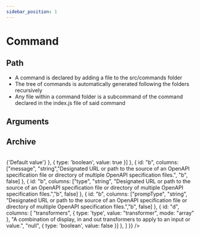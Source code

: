 ```yaml
---
sidebar_position: 1
---
```



# Command

## Path
- A command is declared by adding a file to the src/commands folder
- The tree of commands is automatically generated following the folders recursively
- Any file within a command folder is a subcommand of the command declared in the index.js file of said command

## Arguments

<Table    
    types = {{
        rootPath: '',
        items: [{
            id: "transformer",
            path: "transformer",
            name: "Transformer",
            description: "A combination of display, in and out transformers to apply to an input or value."
        }]
    }}
    data={{
        header: {
            columns: [
                {
                    id: "parameter",
                    label:"Parameter", 
                },
                {
                    id: "type",
                    label:"Type", 
                },
                {
                    id: "description",
                    label:"Description", 
                },
                {
                    id: "defaultValue",
                    label:"Default value", 
                },
                {
                    id: "mandatory",
                    label:"Mandatory", 
                },] 
        },
        rows: 
        [
            {
                parameter: "_clinextType", 
                type: "string", 
                description: "CliNext module type", 
                defaultValue: "command",
                mandatory:{
                    type: 'boolean',
                    value: false
                }
            },
            {            
                parameter: "name", 
                type: "string", 
                description: "Command unique name", 
                defaultValue: "",
                mandatory:{
                    type: 'boolean',
                    value: true
                }
            },
            {
                parameter: "defaultValue", 
                type: "", 
                description: "Default value for the option", 
                defaultValue: "",
                mandatory:{
                    type: 'boolean',
                    value: false
                }
            },
            {
                parameter: "message", 
                type: "string", 
                description: "The message that will be displayed on the prompt", 
                defaultValue: "",
                mandatory:{
                    type: 'boolean',
                    value: false
                }
            },
            {
                parameter: "type", 
                type: "string", 
                description: "The data type of the input.", 
                defaultValue: "string",
                mandatory:{
                    type: 'boolean',
                    value: false
                }
            },
            {
                parameter: "prompType", 
                type: "string", 
                description: "The prompt type of the inquirer", 
                defaultValue: "input",
                mandatory:{
                    type: 'boolean',
                    value: true
                }
            },
            {
                parameter: "transformer", 
                type: {
                    type: 'type',
                    value: "transformer",
                    mode: "array"
                }, 
                description: "A combination of display, in and out transformers to apply to an input or value.", 
                defaultValue: "",
                mandatory:{
                    type: 'boolean',
                    value: false
                }
            }]
    }} />


## Archive

<Table
isPlain
types = {{
    rootPath: '',
    items: [{
        id: "transformer",
        path: "transformer",
        name: "Transformer",
        description: "A combination of display, in and out transformers to apply to an input or value."
    }]
}}
 data={{
    header: {
        columns: [
            {
                id: "parameter",
                label:"Parameter", 
            },
            {
                id: "type",
                label:"Type", 
            },
            {
                id: "description",
                label:"Description", 
            },
            {
                id: "defaultValue",
                label:"Default value", 
            },
            {
                id: "mandatory",
                label:"Mandatory", 
            },] 
    },
    rows: 
    [
        {
            id: "d",
            columns: [
                "_clinextType", 
                "string", 
                "CliNext module type", 
                "command", 
                {
                    type: 'boolean',
                    value: false
                }]        
        },
        {
            id: "d",
            columns: [
                "name", 
                "string", 
                "Designated URL or path to the source of an OpenAPI specification file or directory of multiple OpenAPI specification files.", 
                "b", 
                {
                    type: 'boolean',
                    value: true
                }]        
        },
        {
            id: "d",
            columns: [
                "defaultValue", 
                "null", 
                "Designated URL or path to the source of an OpenAPI specification file or directory of multiple OpenAPI specification files.", 
                {
                    type: 'element',
                    value: () => <span className='font-bold'>{'Default value'}</span>
                }, 
                {
                    type: 'boolean',
                    value: true
                }]        
        },
        {
            id: "b",
            columns: ["message", "string","Designated URL or path to the source of an OpenAPI specification file or directory of multiple OpenAPI specification files.", "b", false]        
        },
        {
            id: "b",
            columns: ["type", "string", "Designated URL or path to the source of an OpenAPI specification file or directory of multiple OpenAPI specification files.","b", false]        
        },
        {
            id: "b",
            columns: ["prompType", "string", "Designated URL or path to the source of an OpenAPI specification file or directory of multiple OpenAPI specification files.","b", false]        
        },
         {
            id: "d",
            columns: [
                "transformers", 
                {
                    type: 'type',
                    value: "transformer",
                    mode: "array"
                }, 
                "A combination of display, in and out transformers to apply to an input or value.", 
                "null", 
                {
                    type: 'boolean',
                    value: false
                }]        
        },
        ]
}} />
